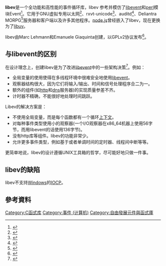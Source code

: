 {{Lowercase}}
{{Infobox software
| title = libev
| logo_alt = libev的图标
| released = 
| author = Marc Lehmann, Emanuele Giaquinta.
| genre = 網路[[函式庫|函式庫]]
| programming language = [[C語言|C語言]]
| latest release date = {{release date and age|2019|12|21}}
| latest release version = 4.31
| license = [[GNU通用公共许可证#GPLv2|GPLv2]]<ref>{{cite web |title=LICENSE |url=https://raw.githubusercontent.com/enki/libev/master/LICENSE |website=Github |accessdate=2020-02-25|archive-date=2020-02-24 |archive-url=https://web.archive.org/web/20200224092604/https://raw.githubusercontent.com/enki/libev/master/LICENSE |dead-url=no }}</ref>
}}
'''libev'''是一个全功能和高性能的事件循环库，libev 参考并模仿了[[libevent|libevent]]和[[perl|perl]]模块Event<ref>{{Cite web|title=libev 的 README|url=http://cvs.schmorp.de/libev/README|accessdate=2020-02-25|author=|date=|format=|publisher=|language=|archive-date=2020-11-01|archive-url=https://web.archive.org/web/20201101225723/http://cvs.schmorp.de/libev/README|dead-url=no}}</ref>。它用于GNU虚拟专用以太网<ref>{{Cite web|title=gvpe|url=http://software.schmorp.de/pkg/gvpe.html|accessdate=2020-02-24|work=software.schmorp.de|archive-date=2020-12-02|archive-url=https://web.archive.org/web/20201202023812/http://software.schmorp.de/pkg/gvpe.html|dead-url=no}}</ref>、rxvt-unicode<ref>{{Cite web|title=rxvt-unicode|url=http://software.schmorp.de/pkg/rxvt-unicode.html|accessdate=2020-02-24|work=software.schmorp.de|archive-date=2020-11-12|archive-url=https://web.archive.org/web/20201112023529/http://software.schmorp.de/pkg/rxvt-unicode.html|dead-url=no}}</ref>、auditd<ref>{{Cite web|title=Audit|url=http://people.redhat.com/sgrubb/audit/|accessdate=2020-02-24|work=people.redhat.com|archive-date=2021-01-19|archive-url=https://web.archive.org/web/20210119050824/http://people.redhat.com/sgrubb/audit/|dead-url=no}}</ref>、Deliantra MORPG<ref>{{Cite web|title=Deliantra MMORPG|url=http://www.deliantra.net/|accessdate=2020-02-24|work=www.deliantra.net|archive-date=2020-12-28|archive-url=https://web.archive.org/web/20201228145205/http://www.deliantra.net/|dead-url=no}}</ref>服务器和客户端以及许多其他程序。[[node.js|node.js]]曾经嵌入了libev，现在更换为了[[libuv|libuv]]。

libev由Marc Lehmann和Emanuele Giaquinta创建，以GPLv2协议发布<ref>{{Cite web|title=LICENSE|url=https://raw.githubusercontent.com/enki/libev/master/LICENSE|accessdate=2020-02-25|author=|date=|format=|publisher=|language=en|archive-date=2020-02-24|archive-url=https://web.archive.org/web/20200224092604/https://raw.githubusercontent.com/enki/libev/master/LICENSE|dead-url=no}}</ref>。

== 与libevent的区别 ==
在设计理念上，创建libev是为了改进[[libevent|libevent]]中的一些架构决策<ref>{{Cite web|title=What's the difference between libev and libevent?|url=https://stackoverflow.com/questions/9433864/whats-the-difference-between-libev-and-libevent|accessdate=2020-02-24|work=Stack Overflow|archive-date=2017-02-06|archive-url=https://web.archive.org/web/20170206055146/http://stackoverflow.com/questions/9433864/whats-the-difference-between-libev-and-libevent|dead-url=no}}</ref>。例如：

* 全局变量的使用使得在多线程环境中很难安全地使用[[libevent|libevent]]。
* 观察器结构很大，因为它们将输入/输出、时间和信号处理程序合二为一。
* 额外的组件(如[[超文本传输协议|http]]和[[域名系统|dns]]服务器)的实现质量参差不齐。
* 计时器不精确，不能很好地处理时间跳跃。

Libev的解决方案是：

* 不使用全局变量，而是每个函数都有一个循环[[上下文_(计算机)|上下文]]。
* 对每种事件类型使用小的观察器(一个I/O观察器在x86_64机器上使用56字节，而用libevent的话使用136字节)。
* 没有http库等组件。libev的功能非常少。
* 允许更多事件类型，例如基于{{Translink|en|Elapsed real time|4=wall clock}}或者单调时间的定时器、线程间中断等等。

更简单地说，libev的设计遵循UNIX工具箱的哲学，尽可能好地只做一件事。

== libev的缺陷 ==
libev不支持[[Windows|Windows]]的[[IOCP|IOCP]]。

== 參考資料 ==
{{reflist}}

[[Category:C函式库|Category:C函式库]]
[[Category:事件_(计算机)|Category:事件 (计算机)]]
[[Category:自由發展元件與函式庫|Category:自由發展元件與函式庫]]